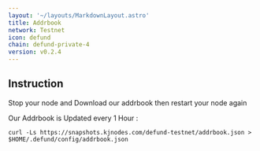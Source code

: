 ```yaml
---
layout: '~/layouts/MarkdownLayout.astro'
title: Addrbook
network: Testnet
icon: defund
chain: defund-private-4
version: v0.2.4
---
```

## Instruction

Stop your node and Download our addrbook then restart your node again

Our Addrbook is Updated every 1 Hour : 

```
curl -Ls https://snapshots.kjnodes.com/defund-testnet/addrbook.json > $HOME/.defund/config/addrbook.json
```